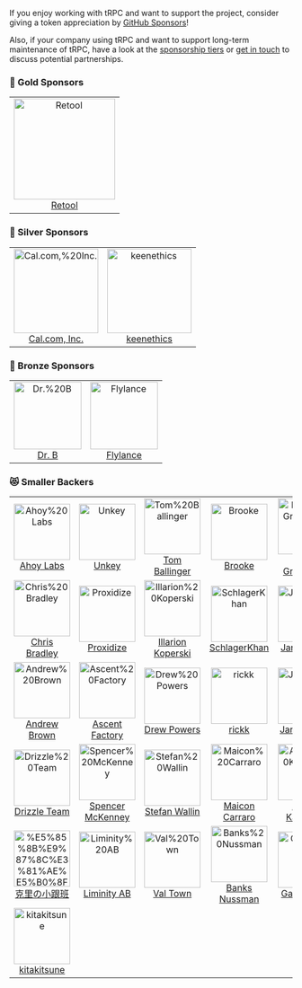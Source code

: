 <head>
  <link rel="canonical" href="https://trpc.io/docs/sponsors" />
</head>


If you enjoy working with tRPC and want to support the project, consider giving a token appreciation by [GitHub Sponsors](https://trpc.io/sponsor)!

Also, if your company using tRPC and want to support long-term maintenance of tRPC, have a look at the [sponsorship tiers](https://trpc.io/sponsor) or [get in touch](mailto:alex@trpc.io) to discuss potential partnerships.

<GithubSponsorButton />

<!-- SPONSORS:LIST:START -->
<!-- prettier-ignore-start -->
<!-- markdownlint-disable -->

### 🥇 Gold Sponsors

<table>
  <tr>
   <td align="center"><a href="http://retool.com/?ref=trpc&utm_source=github&utm_medium=referral&utm_campaign=trpc"><img src="https://avatars.githubusercontent.com/u/33817679?v=4&s=180" width="180" alt="Retool"/><br />Retool</a></td>
  </tr>
</table>

### 🥈 Silver Sponsors

<table>
  <tr>
   <td align="center"><a href="https://cal.com/?ref=trpc&utm_source=github&utm_medium=referral&utm_campaign=trpc"><img src="https://avatars.githubusercontent.com/u/79145102?v=4&s=150" width="150" alt="Cal.com,%20Inc."/><br />Cal.com, Inc.</a></td>
   <td align="center"><a href="https://keenethics.com"><img src="https://github.com/keenethics.png?s=150" width="150" alt="keenethics"/><br />keenethics</a></td>
  </tr>
</table>

### 🥉 Bronze Sponsors

<table>
  <tr>
   <td align="center"><a href="https://github.com/hidrb"><img src="https://avatars.githubusercontent.com/u/77294655?v=4&s=120" width="120" alt="Dr.%20B"/><br />Dr. B</a></td>
   <td align="center"><a href="http://flylance.com/?ref=trpc&utm_source=github&utm_medium=referral&utm_campaign=trpc"><img src="https://avatars.githubusercontent.com/u/67534310?v=4&s=120" width="120" alt="Flylance"/><br />Flylance</a></td>
  </tr>
</table>

### 😻 Smaller Backers

<table>
  <tr>
   <td align="center"><a href="https://backyard.ai/?ref=trpc&utm_source=github&utm_medium=referral&utm_campaign=trpc"><img src="https://avatars.githubusercontent.com/u/95662801?v=4&s=100" width="100" alt="Ahoy%20Labs"/><br />Ahoy Labs</a></td>
   <td align="center"><a href="https://unkey.com/?ref=trpc&utm_source=github&utm_medium=referral&utm_campaign=trpc"><img src="https://avatars.githubusercontent.com/u/138932600?v=4&s=100" width="100" alt="Unkey"/><br />Unkey</a></td>
   <td align="center"><a href="http://ballingt.com/?ref=trpc&utm_source=github&utm_medium=referral&utm_campaign=trpc"><img src="https://avatars.githubusercontent.com/u/458879?u=4b045ac75d721b6ac2b42a74d7d37f61f0414031&v=4&s=100" width="100" alt="Tom%20Ballinger"/><br />Tom Ballinger</a></td>
   <td align="center"><a href="http://brooke.me/?ref=trpc&utm_source=github&utm_medium=referral&utm_campaign=trpc"><img src="https://avatars.githubusercontent.com/u/8385528?u=20b286bf09fb44fe9648781fa768fd9558748845&v=4&s=100" width="100" alt="Brooke"/><br />Brooke</a></td>
   <td align="center"><a href="https://maxgreenwald.me/?ref=trpc&utm_source=github&utm_medium=referral&utm_campaign=trpc"><img src="https://avatars.githubusercontent.com/u/2615374?u=4c1402dd1e4e8ff7514f2e300adfe9b75ae76e85&v=4&s=100" width="100" alt="Max%20Greenwald"/><br />Max Greenwald</a></td>
   <td align="center"><a href="https://github.com/dmaykov"><img src="https://avatars.githubusercontent.com/u/6147048?u=8ae662ac99e91917062164de0d9404002b99cf2e&v=4&s=100" width="100" alt="Dmitry%20Maykov"/><br />Dmitry Maykov</a></td>
  </tr>
  <tr>
   <td align="center"><a href="https://chrisbradley.dev/?ref=trpc&utm_source=github&utm_medium=referral&utm_campaign=trpc"><img src="https://avatars.githubusercontent.com/u/11767079?u=e64f67faffd350af19aa896ff89a0708829e9a2a&v=4&s=100" width="100" alt="Chris%20Bradley"/><br />Chris Bradley</a></td>
   <td align="center"><a href="https://proxidize.com/?ref=trpc&utm_source=github&utm_medium=referral&utm_campaign=trpc"><img src="https://avatars.githubusercontent.com/u/70805857?v=4&s=100" width="100" alt="Proxidize"/><br />Proxidize</a></td>
   <td align="center"><a href="https://www.illarionvk.com/?ref=trpc&utm_source=github&utm_medium=referral&utm_campaign=trpc"><img src="https://avatars.githubusercontent.com/u/5012724?u=7cfa13652f7ac5fb3c56d880e3eb3fbe40c3ea34&v=4&s=100" width="100" alt="Illarion%20Koperski"/><br />Illarion Koperski</a></td>
   <td align="center"><a href="https://iamkhan.io/?ref=trpc&utm_source=github&utm_medium=referral&utm_campaign=trpc"><img src="https://avatars.githubusercontent.com/u/6490268?v=4&s=100" width="100" alt="SchlagerKhan"/><br />SchlagerKhan</a></td>
   <td align="center"><a href="http://jwyce.gg/?ref=trpc&utm_source=github&utm_medium=referral&utm_campaign=trpc"><img src="https://avatars.githubusercontent.com/u/16946573?u=a67088146d57205cf6201bee1add2e24cd811229&v=4&s=100" width="100" alt="Jared%20Wyce"/><br />Jared Wyce</a></td>
   <td align="center"><a href="https://www.fanvue.com/?ref=trpc&utm_source=github&utm_medium=referral&utm_campaign=trpc"><img src="https://avatars.githubusercontent.com/u/72873652?v=4&s=100" width="100" alt="fanvue"/><br />fanvue</a></td>
  </tr>
  <tr>
   <td align="center"><a href="https://github.com/andrew-werdna"><img src="https://avatars.githubusercontent.com/u/8261769?u=ef025d7679533700957db0df9f74bd5d7d8c4a2a&v=4&s=100" width="100" alt="Andrew%20Brown"/><br />Andrew Brown</a></td>
   <td align="center"><a href="https://github.com/AscentFactory"><img src="https://avatars.githubusercontent.com/u/33631274?v=4&s=100" width="100" alt="Ascent%20Factory"/><br />Ascent Factory</a></td>
   <td align="center"><a href="https://github.com/drwpwrs"><img src="https://avatars.githubusercontent.com/u/49917220?u=ceb7a6b68f6366882ac7bc599383382f48e41e94&v=4&s=100" width="100" alt="Drew%20Powers"/><br />Drew Powers</a></td>
   <td align="center"><a href="http://openq.dev/?ref=trpc&utm_source=github&utm_medium=referral&utm_campaign=trpc"><img src="https://avatars.githubusercontent.com/u/28826387?u=34c5f1594ad1ce83b111390b604ed5d26e389815&v=4&s=100" width="100" alt="rickk"/><br />rickk</a></td>
   <td align="center"><a href="http://www.jaronheard.com/?ref=trpc&utm_source=github&utm_medium=referral&utm_campaign=trpc"><img src="https://avatars.githubusercontent.com/u/7065695?u=127a7eca50605c12366363d6aba3da9e749aeff7&v=4&s=100" width="100" alt="Jaron%20Heard"/><br />Jaron Heard</a></td>
   <td align="center"><a href="https://jonas-strassel.de/?ref=trpc&utm_source=github&utm_medium=referral&utm_campaign=trpc"><img src="https://avatars.githubusercontent.com/u/4662748?u=c8153c564cd341ccd0ccbbc695a2292587dc1679&v=4&s=100" width="100" alt="Jonas%20Strassel"/><br />Jonas Strassel</a></td>
  </tr>
  <tr>
   <td align="center"><a href="https://drizzle.team/?ref=trpc&utm_source=github&utm_medium=referral&utm_campaign=trpc"><img src="https://avatars.githubusercontent.com/u/108468352?v=4&s=100" width="100" alt="Drizzle%20Team"/><br />Drizzle Team</a></td>
   <td align="center"><a href="https://www.spencermckenney.com/?ref=trpc&utm_source=github&utm_medium=referral&utm_campaign=trpc"><img src="https://avatars.githubusercontent.com/u/15722950?u=8b69f66d5809d45c4da0999c207730085b920888&v=4&s=100" width="100" alt="Spencer%20McKenney"/><br />Spencer McKenney</a></td>
   <td align="center"><a href="https://www.stefan-wallin.se/?ref=trpc&utm_source=github&utm_medium=referral&utm_campaign=trpc"><img src="https://avatars.githubusercontent.com/u/457653?u=548c6e3482bd0c0d935d99b9c564fdbbe0d8da5d&v=4&s=100" width="100" alt="Stefan%20Wallin"/><br />Stefan Wallin</a></td>
   <td align="center"><a href="https://github.com/maiconcarraro"><img src="https://avatars.githubusercontent.com/u/13419087?u=34a2d709766786d981dc43186d9f4831699fbf1a&v=4&s=100" width="100" alt="Maicon%20Carraro"/><br />Maicon Carraro</a></td>
   <td align="center"><a href="https://github.com/infodusha"><img src="https://avatars.githubusercontent.com/u/5677047?u=d503fccc70c9a66524639691b62853994335af0b&v=4&s=100" width="100" alt="Andrei%20Karushev"/><br />Andrei Karushev</a></td>
   <td align="center"><a href="https://supastarter.dev/?ref=trpc&utm_source=github&utm_medium=referral&utm_campaign=trpc"><img src="https://avatars.githubusercontent.com/u/110960143?v=4&s=100" width="100" alt="supastarter"/><br />supastarter</a></td>
  </tr>
  <tr>
   <td align="center"><a href="https://github.com/criejs"><img src="https://avatars.githubusercontent.com/u/5610115?u=be201750effeb8826a788dea206e594008cfe3f2&v=4&s=100" width="100" alt="%E5%85%8B%E9%87%8C%E3%81%AE%E5%B0%8F%E8%B7%9F%E7%8F%AD"/><br />克里の小跟班</a></td>
   <td align="center"><a href="https://liminity.se/?ref=trpc&utm_source=github&utm_medium=referral&utm_campaign=trpc"><img src="https://avatars.githubusercontent.com/u/179804668?v=4&s=100" width="100" alt="Liminity%20AB"/><br />Liminity AB</a></td>
   <td align="center"><a href="https://github.com/val-town"><img src="https://avatars.githubusercontent.com/u/114268765?v=4&s=100" width="100" alt="Val%20Town"/><br />Val Town</a></td>
   <td align="center"><a href="https://nussman.us/?ref=trpc&utm_source=github&utm_medium=referral&utm_campaign=trpc"><img src="https://avatars.githubusercontent.com/u/6440455?u=620a6db2fd54f8b2388ee02e5d963c743af89f34&v=4&s=100" width="100" alt="Banks%20Nussman"/><br />Banks Nussman</a></td>
   <td align="center"><a href="https://github.com/gadicc"><img src="https://avatars.githubusercontent.com/u/381978?v=4&s=100" width="100" alt="Gadi%20Cohen"/><br />Gadi Cohen</a></td>
   <td align="center"><a href="https://lapras.com/public/mikan3rd?ref=trpc&utm_source=github&utm_medium=referral&utm_campaign=trpc"><img src="https://avatars.githubusercontent.com/u/27764298?u=cce2c2661ac213589a3e9c1bdbf5c62afee7f363&v=4&s=100" width="100" alt="mikan3rd"/><br />mikan3rd</a></td>
  </tr>
  <tr>
   <td align="center"><a href="https://github.com/zeroxkitakitsune"><img src="https://avatars.githubusercontent.com/u/108195681?u=ba6136b5a35692bb2d8e7593da288bb9b2eae240&v=4&s=100" width="100" alt="kitakitsune"/><br />kitakitsune</a></td>
  </tr>
</table>

<!-- markdownlint-restore -->
<!-- prettier-ignore-end -->

<!-- SPONSORS:LIST:END -->
